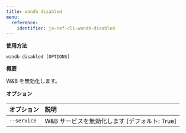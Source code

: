 ```yaml
---
title: wandb disabled
menu:
  reference:
    identifier: ja-ref-cli-wandb-disabled
---
```


**使用方法**

`wandb disabled [OPTIONS]`

**概要**

W&B を無効化します。

**オプション**

| **オプション** | **説明** |
| :--- | :--- |
| `--service` | W&B サービスを無効化します  [デフォルト: True] |